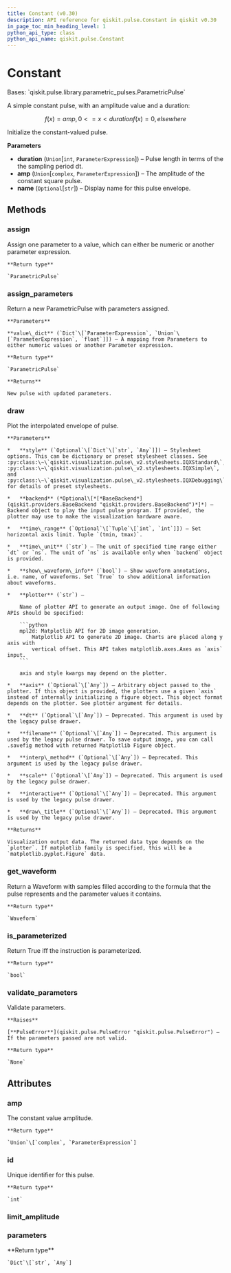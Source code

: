 ```yaml
---
title: Constant (v0.30)
description: API reference for qiskit.pulse.Constant in qiskit v0.30
in_page_toc_min_heading_level: 1
python_api_type: class
python_api_name: qiskit.pulse.Constant
---
```


# Constant

<Class id="qiskit.pulse.Constant" isDedicatedPage={true} github="https://github.com/qiskit/qiskit/tree/stable/0.18/qiskit/pulse/library/parametric_pulses.py" signature="Constant(duration, amp, name=None)" modifiers="class">
  Bases: `qiskit.pulse.library.parametric_pulses.ParametricPulse`

  A simple constant pulse, with an amplitude value and a duration:

$$
f(x) = amp    ,  0 <= x < duration
f(x) = 0      ,  elsewhere
$$

  Initialize the constant-valued pulse.

  **Parameters**

  *   **duration** (`Union`\[`int`, `ParameterExpression`]) – Pulse length in terms of the the sampling period dt.
  *   **amp** (`Union`\[`complex`, `ParameterExpression`]) – The amplitude of the constant square pulse.
  *   **name** (`Optional`\[`str`]) – Display name for this pulse envelope.

  ## Methods

  <span id="qiskit-pulse-constant-assign" />

  ### assign

  <Function id="qiskit.pulse.Constant.assign" signature="Constant.assign(parameter, value)">
    Assign one parameter to a value, which can either be numeric or another parameter expression.

    **Return type**

    `ParametricPulse`
  </Function>

  <span id="qiskit-pulse-constant-assign-parameters" />

  ### assign\_parameters

  <Function id="qiskit.pulse.Constant.assign_parameters" signature="Constant.assign_parameters(value_dict)">
    Return a new ParametricPulse with parameters assigned.

    **Parameters**

    **value\_dict** (`Dict`\[`ParameterExpression`, `Union`\[`ParameterExpression`, `float`]]) – A mapping from Parameters to either numeric values or another Parameter expression.

    **Return type**

    `ParametricPulse`

    **Returns**

    New pulse with updated parameters.
  </Function>

  <span id="qiskit-pulse-constant-draw" />

  ### draw

  <Function id="qiskit.pulse.Constant.draw" signature="Constant.draw(dt=None, style=None, filename=None, interp_method=None, scale=None, interactive=None, draw_title=None, backend=None, time_range=None, time_unit='dt', show_waveform_info=True, plotter='mpl2d', axis=None)">
    Plot the interpolated envelope of pulse.

    **Parameters**

    *   **style** (`Optional`\[`Dict`\[`str`, `Any`]]) – Stylesheet options. This can be dictionary or preset stylesheet classes. See :py:class:\~\`qiskit.visualization.pulse\_v2.stylesheets.IQXStandard\`, :py:class:\~\`qiskit.visualization.pulse\_v2.stylesheets.IQXSimple\`, and :py:class:\~\`qiskit.visualization.pulse\_v2.stylesheets.IQXDebugging\` for details of preset stylesheets.

    *   **backend** (*Optional\[*[*BaseBackend*](qiskit.providers.BaseBackend "qiskit.providers.BaseBackend")*]*) – Backend object to play the input pulse program. If provided, the plotter may use to make the visualization hardware aware.

    *   **time\_range** (`Optional`\[`Tuple`\[`int`, `int`]]) – Set horizontal axis limit. Tuple `(tmin, tmax)`.

    *   **time\_unit** (`str`) – The unit of specified time range either `dt` or `ns`. The unit of `ns` is available only when `backend` object is provided.

    *   **show\_waveform\_info** (`bool`) – Show waveform annotations, i.e. name, of waveforms. Set `True` to show additional information about waveforms.

    *   **plotter** (`str`) –

        Name of plotter API to generate an output image. One of following APIs should be specified:

        ```python
        mpl2d: Matplotlib API for 2D image generation.
            Matplotlib API to generate 2D image. Charts are placed along y axis with
            vertical offset. This API takes matplotlib.axes.Axes as `axis` input.
        ```

        axis and style kwargs may depend on the plotter.

    *   **axis** (`Optional`\[`Any`]) – Arbitrary object passed to the plotter. If this object is provided, the plotters use a given `axis` instead of internally initializing a figure object. This object format depends on the plotter. See plotter argument for details.

    *   **dt** (`Optional`\[`Any`]) – Deprecated. This argument is used by the legacy pulse drawer.

    *   **filename** (`Optional`\[`Any`]) – Deprecated. This argument is used by the legacy pulse drawer. To save output image, you can call .savefig method with returned Matplotlib Figure object.

    *   **interp\_method** (`Optional`\[`Any`]) – Deprecated. This argument is used by the legacy pulse drawer.

    *   **scale** (`Optional`\[`Any`]) – Deprecated. This argument is used by the legacy pulse drawer.

    *   **interactive** (`Optional`\[`Any`]) – Deprecated. This argument is used by the legacy pulse drawer.

    *   **draw\_title** (`Optional`\[`Any`]) – Deprecated. This argument is used by the legacy pulse drawer.

    **Returns**

    Visualization output data. The returned data type depends on the `plotter`. If matplotlib family is specified, this will be a `matplotlib.pyplot.Figure` data.
  </Function>

  <span id="qiskit-pulse-constant-get-waveform" />

  ### get\_waveform

  <Function id="qiskit.pulse.Constant.get_waveform" signature="Constant.get_waveform()">
    Return a Waveform with samples filled according to the formula that the pulse represents and the parameter values it contains.

    **Return type**

    `Waveform`
  </Function>

  <span id="qiskit-pulse-constant-is-parameterized" />

  ### is\_parameterized

  <Function id="qiskit.pulse.Constant.is_parameterized" signature="Constant.is_parameterized()">
    Return True iff the instruction is parameterized.

    **Return type**

    `bool`
  </Function>

  <span id="qiskit-pulse-constant-validate-parameters" />

  ### validate\_parameters

  <Function id="qiskit.pulse.Constant.validate_parameters" signature="Constant.validate_parameters()">
    Validate parameters.

    **Raises**

    [**PulseError**](qiskit.pulse.PulseError "qiskit.pulse.PulseError") – If the parameters passed are not valid.

    **Return type**

    `None`
  </Function>

  ## Attributes

  ### amp

  <Attribute id="qiskit.pulse.Constant.amp">
    The constant value amplitude.

    **Return type**

    `Union`\[`complex`, `ParameterExpression`]
  </Attribute>

  ### id

  <Attribute id="qiskit.pulse.Constant.id">
    Unique identifier for this pulse.

    **Return type**

    `int`
  </Attribute>

  ### limit\_amplitude

  <Attribute id="qiskit.pulse.Constant.limit_amplitude" attributeValue="True" />

  ### parameters

  <Attribute id="qiskit.pulse.Constant.parameters">
    **Return type**

    `Dict`\[`str`, `Any`]
  </Attribute>
</Class>

